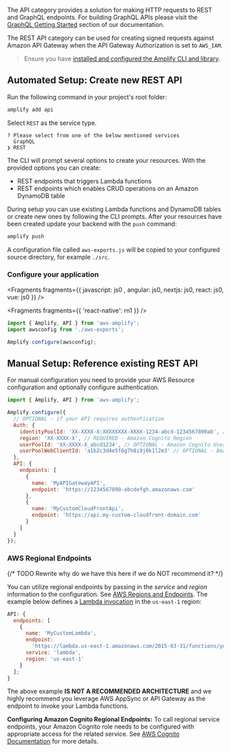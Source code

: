 The API category provides a solution for making HTTP requests to REST and GraphQL endpoints. For building GraphQL APIs please visit the [GraphQL Getting Started](/gen1/[platform]/prev/build-a-backend/graphqlapi/set-up-graphql-api/) section of our documentation.

The REST API category can be used for creating signed requests against Amazon API Gateway when the API Gateway Authorization is set to `AWS_IAM`.

> Ensure you have [installed and configured the Amplify CLI and library](/gen1/[platform]/tools/cli/start/set-up-cli/).

## Automated Setup: Create new REST API

Run the following command in your project's root folder:

```bash
amplify add api
```

Select `REST` as the service type.

```console
? Please select from one of the below mentioned services
  GraphQL
❯ REST
```

The CLI will prompt several options to create your resources. With the provided options you can create:

- REST endpoints that triggers Lambda functions
- REST endpoints which enables CRUD operations on an Amazon DynamoDB table

During setup you can use existing Lambda functions and DynamoDB tables or create new ones by following the CLI prompts. After your resources have been created update your backend with the `push` command:

```bash
amplify push
```

A configuration file called `aws-exports.js` will be copied to your configured source directory, for example `./src`.

### Configure your application


<Fragments fragments={{  javascript: js0 , angular: js0, nextjs: js0, react: js0, vue: js0 }} />


<Fragments fragments={{ 'react-native': rn1 }} />

```javascript
import { Amplify, API } from 'aws-amplify';
import awsconfig from './aws-exports';

Amplify.configure(awsconfig);
```

## Manual Setup: Reference existing REST API

For manual configuration you need to provide your AWS Resource configuration and optionally configure authentication.

```javascript
import { Amplify, API } from 'aws-amplify';

Amplify.configure({
  // OPTIONAL - if your API requires authentication
  Auth: {
    identityPoolId: 'XX-XXXX-X:XXXXXXXX-XXXX-1234-abcd-1234567890ab', // REQUIRED - Amazon Cognito Identity Pool ID
    region: 'XX-XXXX-X', // REQUIRED - Amazon Cognito Region
    userPoolId: 'XX-XXXX-X_abcd1234', // OPTIONAL - Amazon Cognito User Pool ID
    userPoolWebClientId: 'a1b2c3d4e5f6g7h8i9j0k1l2m3' // OPTIONAL - Amazon Cognito Web Client ID (26-char alphanumeric string)
  },
  API: {
    endpoints: [
      {
        name: 'MyAPIGatewayAPI',
        endpoint: 'https://1234567890-abcdefgh.amazonaws.com'
      },
      {
        name: 'MyCustomCloudFrontApi',
        endpoint: 'https://api.my-custom-cloudfront-domain.com'
      }
    ]
  }
});
```

### AWS Regional Endpoints

{/* TODO Rewrite why do we have this here if we do NOT recommend it? */}

You can utilize regional endpoints by passing in the _service_ and _region_ information to the configuration. See [AWS Regions and Endpoints](https://docs.aws.amazon.com/general/latest/gr/rande.html). The example below defines a [Lambda invocation](https://docs.aws.amazon.com/lambda/latest/dg/API_Invoke.html) in the `us-east-1` region:

```javascript
API: {
  endpoints: [
    {
      name: 'MyCustomLambda',
      endpoint:
        'https://lambda.us-east-1.amazonaws.com/2015-03-31/functions/yourFuncName/invocations',
      service: 'lambda',
      region: 'us-east-1'
    }
  ];
}
```

<Callout warning>

The above example **IS NOT A RECOMMENDED ARCHITECTURE** and we highly recommend you leverage AWS AppSync or API Gateway as the endpoint to invoke your Lambda functions.

</Callout>

 <Callout>

**Configuring Amazon Cognito Regional Endpoints:** To call regional service endpoints, your Amazon Cognito role needs to be configured with appropriate access for the related service. See [AWS Cognito Documentation](https://docs.aws.amazon.com/cognito/latest/developerguide/iam-roles.html) for more details.

 </Callout>
